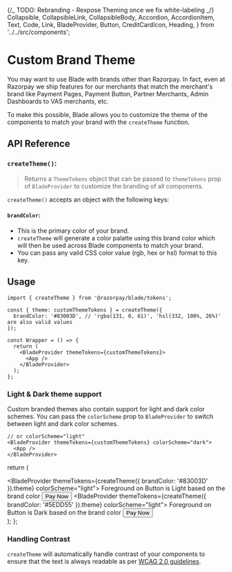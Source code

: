 {/_ TODO: Rebranding - Rexpose Theming once we fix white-labeling _/}
Collapsible,
CollapsibleLink,
CollapsibleBody,
Accordion,
AccordionItem,
Text,
Code,
Link,
BladeProvider,
Button,
CreditCardIcon,
Heading,
} from '../../src/components';

<Meta title="Guides/Theming/createTheme Function" />

# Custom Brand Theme

You may want to use Blade with brands other than Razorpay. In fact, even at Razorpay we ship features for our merchants that match the merchant's brand like Payment Pages, Payment Button, Partner Merchants, Admin Dashboards to VAS merchants, etc.

To make this possible, Blade allows you to customize the theme of the components to match your brand with the `createTheme` function.

## API Reference

### `createTheme()`:

> Returns a `ThemeTokens` object that can be passed to `themeTokens` prop of `BladeProvider` to customize the branding of all components.

`createTheme()` accepts an object with the following keys:

#### `brandColor`:

- This is the primary color of your brand.
- `createTheme` will generate a color palatte using this brand color which will then be used across Blade components to match your brand.
- You can pass any valid CSS color value (rgb, hex or hsl) format to this key.

## Usage

```tsx
import { createTheme } from '@razorpay/blade/tokens';

const { theme: customThemeTokens } = createTheme({
  brandColor: '#83003D', // 'rgba(131, 0, 61)', 'hsl(332, 100%, 26%)' are also valid values
});

const Wrapper = () => {
  return (
    <BladeProvider themeTokens={customThemeTokens}>
      <App />
    </BladeProvider>
  );
};
```

### Light & Dark theme support

Custom branded themes also contain support for light and dark color schemes. You can pass the `colorScheme` prop to `BladeProvider` to switch between light and dark color schemes.

```tsx
// or colorScheme="light"
<BladeProvider themeTokens={customThemeTokens} colorScheme="dark">
  <App />
</BladeProvider>
```

  return (
    <div>
      <BladeProvider themeTokens={createTheme({ brandColor: '#83003D' }).theme} colorScheme="light">
        <Heading>Foreground on Button is Light based on the brand color</Heading>
        <Button icon={CreditCardIcon}>Pay Now</Button>
      </BladeProvider>
      <BladeProvider themeTokens={createTheme({ brandColor: '#5EDD55' }).theme} colorScheme="light">
        <Heading marginTop="spacing.6">
          Foreground on Button is Dark based on the brand color
        </Heading>
        <Button icon={CreditCardIcon}>Pay Now</Button>
      </BladeProvider>
    </div>
  );
};

### Handling Contrast

`createTheme` will automatically handle contrast of your components to ensure that the text is always readable as per [WCAG 2.0 guidelines](https://www.w3.org/TR/UNDERSTANDING-WCAG20/visual-audio-contrast7.html).

<ContrastDemo />
